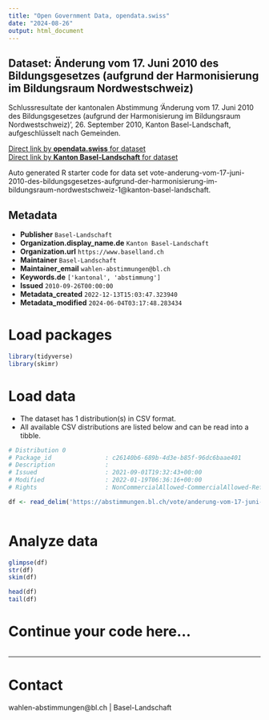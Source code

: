 ```yaml
---
title: "Open Government Data, opendata.swiss"
date: "2024-08-26"
output: html_document
---
```


## Dataset: Änderung vom 17. Juni 2010 des Bildungsgesetzes (aufgrund der Harmonisierung im Bildungsraum Nordwestschweiz)

Schlussresultate der kantonalen Abstimmung 'Änderung vom 17. Juni 2010 des Bildungsgesetzes (aufgrund der Harmonisierung im Bildungsraum Nordwestschweiz)', 26. September 2010, Kanton Basel-Landschaft, aufgeschlüsselt nach Gemeinden.

[Direct link by **opendata.swiss** for dataset](https://opendata.swiss/de/dataset/anderung-vom-17-juni-2010-des-bildungsgesetzes-aufgrund-der-harmonisierung-im-bildungsraum-nord)<br>
[Direct link by **Kanton Basel-Landschaft** for dataset](https://abstimmungen.bl.ch/vote/anderung-vom-17-juni-2010-des-bildungsgesetzes-aufgrund-der-harmonisierung-im-bildungsraum-nordwestschweiz-1/data)

Auto generated R starter code for data set vote-anderung-vom-17-juni-2010-des-bildungsgesetzes-aufgrund-der-harmonisierung-im-bildungsraum-nordwestschweiz-1@kanton-basel-landschaft.

## Metadata

- **Publisher** `Basel-Landschaft`
- **Organization.display_name.de** `Kanton Basel-Landschaft`
- **Organization.url** `https://www.baselland.ch`
- **Maintainer** `Basel-Landschaft`
- **Maintainer_email** `wahlen-abstimmungen@bl.ch`
- **Keywords.de** `['kantonal', 'abstimmung']`
- **Issued** `2010-09-26T00:00:00`
- **Metadata_created** `2022-12-13T15:03:47.323940`
- **Metadata_modified** `2024-06-04T03:17:48.283434`


# Load packages

```r

library(tidyverse)
library(skimr)

```

# Load data

-   The dataset has 1 distribution(s) in CSV format.
-   All available CSV distributions are listed below and can be read into a tibble.

```r

# Distribution 0
# Package_id               : c26140b6-689b-4d3e-b85f-96dc6baae401
# Description              : 
# Issued                   : 2021-09-01T19:32:43+00:00
# Modified                 : 2022-01-19T06:36:16+00:00
# Rights                   : NonCommercialAllowed-CommercialAllowed-ReferenceRequired

df <- read_delim('https://abstimmungen.bl.ch/vote/anderung-vom-17-juni-2010-des-bildungsgesetzes-aufgrund-der-harmonisierung-im-bildungsraum-nordwestschweiz-1/data-csv')



```

# Analyze data

```r

glimpse(df)
str(df)
skim(df)

head(df)
tail(df)

```

# Continue your code here...

```r

```

------------------------------------------------------------------------

# Contact

wahlen-abstimmungen@bl.ch | Basel-Landschaft
